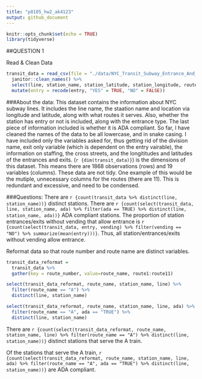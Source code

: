 ```yaml
---
title: "p8105_hw2_ak4123"
output: github_document
---
```


```r
knitr::opts_chunk$set(echo = TRUE)
library(tidyverse)
```

##QUESTION 1

Read & Clean Data
```R
transit_data = read_csv(file = "./data/NYC_Transit_Subway_Entrance_And_Exit_Data.csv")%>%
  janitor::clean_names() %>%
  select(line, station_name, station_latitude, station_longitude, route1:route11, entry, vending, entrance_type, ada) %>%
  mutate(entry = recode(entry, "YES" = TRUE, "NO" = FALSE))
```


###About the data:
This dataset contains the information about NYC subway lines. It includes the line name, the staation name and location via longitude and latitude, along with what routes it serves. Also, whether the station has entry or not is included, along with the entrance type. The last piece of information included is whether it is ADA compliant. So far, I have cleaned the names of the data to be all lowercase, and in snake casing. I have included only the variables asked for, thus getting rid of the division name, exit only variable (which is dependent on the entry vairable), the information on staffing, the cross streets, and the longititudes and latitudes of the entrances and exits. (`r {dim(transit_data)}`) is the dimensions of this dataset. This means there are 1868 observations (rows) and 19 variables (columns). These data are not tidy. One example of this would be the mutiple, unnecessary columns for the routes (there are 11). This is redundant and excessive, and need to be condensed. 



###Questions:
There are `r {count(transit_data %>% distinct(line, station_name))}` distinct stations.
There are `r {count(select(transit_data, line, station_name, ada) %>% filter(ada == TRUE) %>% distinct(line, station_name, ada))}` ADA compliant stations. 
The proportion of station entrances/exits without vending that allow entrance is `r {count(select(transit_data, entry, vending) %>% filter(vending == "NO") %>% summarize(mean(entry)))}`. Thus, all station/entrances/exits without vending allow entrance. 

Reformat data so that route number and route name are distinct variables. 

```R
transit_data_reformat = 
  transit_data %>%
  gather(key = route_number, value=route_name, route1:route11)

select(transit_data_reformat, route_name, station_name, line) %>% 
  filter(route_name == "A") %>% 
  distinct(line, station_name)

select(transit_data_reformat, route_name, station_name, line, ada) %>% 
  filter(route_name == "A", ada == "TRUE") %>% 
  distinct(line, station_name)
```

There are `r {count(select(transit_data_reformat, route_name, station_name, line) %>% filter(route_name == "A") %>% distinct(line, station_name))}` distinct stations that serve the A train.

Of the stations that serve the A train, `r {count(select(transit_data_reformat, route_name, station_name, line, ada) %>% filter(route_name == "A", ada == "TRUE") %>% distinct(line, station_name))}` are ADA compliant.
